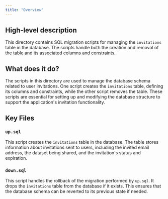 ```yaml
---
title: "Overview"
---
```


## High-level description
This directory contains SQL migration scripts for managing the `invitations` table in the database. The scripts handle both the creation and removal of the table and its associated columns and constraints.

## What does it do?
The scripts in this directory are used to manage the database schema related to user invitations. One script creates the `invitations` table, defining its columns and constraints, while the other script removes the table. These scripts are essential for setting up and modifying the database structure to support the application's invitation functionality.

## Key Files
### `up.sql`
This script creates the `invitations` table in the database. The table stores information about invitations sent to users, including the invited email address, the dataset being shared, and the invitation's status and expiration.

### `down.sql`
This script handles the rollback of the migration performed by `up.sql`. It drops the `invitations` table from the database if it exists. This ensures that the database schema can be reverted to its previous state if needed. 

